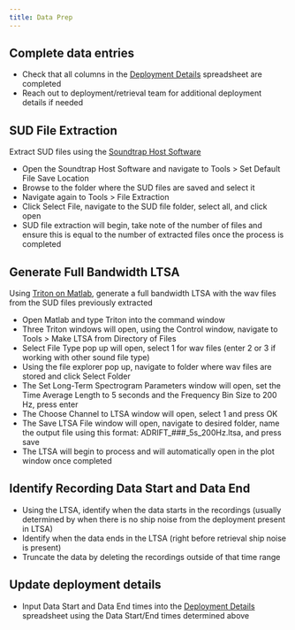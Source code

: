 ```yaml
---
title: Data Prep
---
```


## Complete data entries

-   Check that all columns in the [Deployment Details](https://docs.google.com/spreadsheets/d/10bxlwfVOe1LFfj69B_YddxcA0V14m7codYwgD2YncFk/edit?usp=sharing) spreadsheet are completed
-   Reach out to deployment/retrieval team for additional deployment details if needed

## SUD File Extraction

Extract SUD files using the [Soundtrap Host Software](https://www.oceaninstruments.co.nz/downloads/)

-   Open the Soundtrap Host Software and navigate to Tools \> Set Default File Save Location
-   Browse to the folder where the SUD files are saved and select it
-   Navigate again to Tools \> File Extraction
-   Click Select File, navigate to the SUD file folder, select all, and click open
-   SUD file extraction will begin, take note of the number of files and ensure this is equal to the number of extracted files once the process is completed

## Generate Full Bandwidth LTSA

Using [Triton on Matlab](https://www.cetus.ucsd.edu/technologies_triton.html), generate a full bandwidth LTSA with the wav files from the SUD files previously extracted

-   Open Matlab and type Triton into the command window
-   Three Triton windows will open, using the Control window, navigate to Tools \> Make LTSA from Directory of Files
-   Select File Type pop up will open, select 1 for wav files (enter 2 or 3 if working with other sound file type)
-   Using the file explorer pop up, navigate to folder where wav files are stored and click Select Folder
-   The Set Long-Term Spectrogram Parameters window will open, set the Time Average Length to 5 seconds and the Frequency Bin Size to 200 Hz, press enter
-   The Choose Channel to LTSA window will open, select 1 and press OK
-   The Save LTSA File window will open, navigate to desired folder, name the output file using this format: ADRIFT\_###\_5s_200Hz.ltsa, and press save
-   The LTSA will begin to process and will automatically open in the plot window once completed

## Identify Recording Data Start and Data End

-   Using the LTSA, identify when the data starts in the recordings (usually determined by when there is no ship noise from the deployment present in LTSA)
-   Identify when the data ends in the LTSA (right before retrieval ship noise is present)
-   Truncate the data by deleting the recordings outside of that time range

## Update deployment details 

-   Input Data Start and Data End times into the [Deployment Details](https://docs.google.com/spreadsheets/d/10bxlwfVOe1LFfj69B_YddxcA0V14m7codYwgD2YncFk/edit?usp=sharing) spreadsheet using the Data Start/End times determined above
